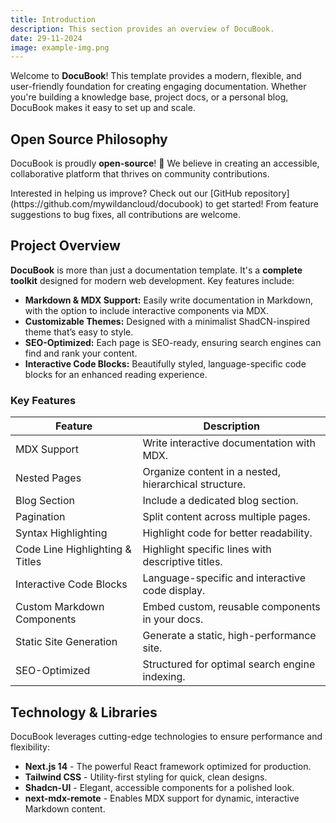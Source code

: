 ```yaml
---
title: Introduction
description: This section provides an overview of DocuBook.
date: 29-11-2024
image: example-img.png
---
```


Welcome to **DocuBook**! This template provides a modern, flexible, and user-friendly foundation for creating engaging documentation. Whether you're building a knowledge base, project docs, or a personal blog, DocuBook makes it easy to set up and scale.

## Open Source Philosophy

DocuBook is proudly **open-source**! 🎉 We believe in creating an accessible, collaborative platform that thrives on community contributions.

<Note title="Contribute">
  Interested in helping us improve? Check out our [GitHub
  repository](https://github.com/mywildancloud/docubook) to get started! From
  feature suggestions to bug fixes, all contributions are welcome.
</Note>

## Project Overview

**DocuBook** is more than just a documentation template. It's a **complete toolkit** designed for modern web development. Key features include:

- **Markdown & MDX Support:** Easily write documentation in Markdown, with the option to include interactive components via MDX.
- **Customizable Themes:** Designed with a minimalist ShadCN-inspired theme that’s easy to style.
- **SEO-Optimized:** Each page is SEO-ready, ensuring search engines can find and rank your content.
- **Interactive Code Blocks:** Beautifully styled, language-specific code blocks for an enhanced reading experience.

### Key Features

| **Feature**                     | **Description**                                       |
| ------------------------------- | ----------------------------------------------------- |
| MDX Support                     | Write interactive documentation with MDX.             |
| Nested Pages                    | Organize content in a nested, hierarchical structure. |
| Blog Section                    | Include a dedicated blog section.                     |
| Pagination                      | Split content across multiple pages.                  |
| Syntax Highlighting             | Highlight code for better readability.                |
| Code Line Highlighting & Titles | Highlight specific lines with descriptive titles.     |
| Interactive Code Blocks         | Language-specific and interactive code display.       |
| Custom Markdown Components      | Embed custom, reusable components in your docs.       |
| Static Site Generation          | Generate a static, high-performance site.             |
| SEO-Optimized                   | Structured for optimal search engine indexing.        |

## Technology & Libraries

DocuBook leverages cutting-edge technologies to ensure performance and flexibility:

- **Next.js 14** - The powerful React framework optimized for production.
- **Tailwind CSS** - Utility-first styling for quick, clean designs.
- **Shadcn-UI** - Elegant, accessible components for a polished look.
- **next-mdx-remote** - Enables MDX support for dynamic, interactive Markdown content.

